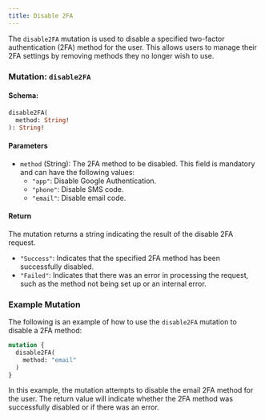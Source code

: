 ```yaml
---
title: Disable 2FA
---
```



The `disable2FA` mutation is used to disable a specified two-factor authentication (2FA) method for the user. This allows users to manage their 2FA settings by removing methods they no longer wish to use.

### Mutation: `disable2FA`

#### Schema:
```graphql
disable2FA(
  method: String!
): String!
```

#### Parameters

- `method` (String): The 2FA method to be disabled. This field is mandatory and can have the following values:
  - `"app"`: Disable Google Authentication.
  - `"phone"`: Disable SMS code.
  - `"email"`: Disable email code.

#### Return

The mutation returns a string indicating the result of the disable 2FA request.

- `"Success"`: Indicates that the specified 2FA method has been successfully disabled.
- `"Failed"`: Indicates that there was an error in processing the request, such as the method not being set up or an internal error.

### Example Mutation

The following is an example of how to use the `disable2FA` mutation to disable a 2FA method:

```graphql
mutation {
  disable2FA(
    method: "email"
  )
}
```

In this example, the mutation attempts to disable the email 2FA method for the user. The return value will indicate whether the 2FA method was successfully disabled or if there was an error.